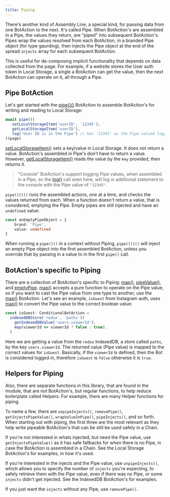 ---
title: Piping
---

There's another kind of Assembly Line, a special kind, for passing data from one BotAction to the next. It's called Pipe. When BotAction's are assembled in a Pipe, the values they return, are "piped" into subsequent BotAction's. Pipes wrap the values resolved from each BotAction, in a branded Pipe object (for type gaurding), then injects the Pipe object at the end of the spread `injects` array for each subsequent BotAction.

This is useful for de-composing implicit functionality that depends on data collected from the page. For example, if a website stores the User auth token in Local Storage, a single a BotAction can get the value, then the next BotAction can operate on it, all through a Pipe. 

## Pipe BotAction

Let's get started with the [pipe()()](api/assembly-lines#pipe) BotAction to assemble BotAction's for writing and reading to Local Storage:
```typescript
await pipe()(
   setLocalStorageItem('userID', '12345'),
   getLocalStorageItem('userID'),
   log('User ID is in the Pipe') // has '12345' as the Pipe valued logged to console
)(page)
```
[setLocalStorageItem()](api/local-storage#set-local-storage-item) sets a key/value in Local Storage. It does not return a value. BotAction's assembled in Pipe's don't have to return a value. However, [getLocalStorageItem()](api/local-storage#get-local-storage-item) reads the value by the `key` provided, then returns it. 

> "Console" BotAction's support logging Pipe values, when assembled in a Pipe, so the [log()](api/console#log) call seen here, will log in additional statement to the console with the Pipe value of `"12345"`.

`pipe()()()` runs the assembled actions, one at a time, and checks the values returned from each. When a function doesn't return a value, that is considered, emptying the Pipe. Empty pipes are still injected and have an `undefined` value:

```typescript
const anEmptyPipeObject = {
    brand: 'Pipe',
    value: undefined
}
```
When running a `pipe()()` in a context without Piping, `pipe()()()` will inject an empty Pipe object into the first assembled BotAction, unless you override that by passing in a value to in the first `pipe()` call.

## BotAction's specific to Piping

There are a collection of BotAction's specific to Piping: [map()](api/pipe#map), [pipeValue()](api/pipe#pipe-value), and [emptyPipe](api/pipe#empty-pipe). [map()](api/pipe#map) accepts a pure function to operate on the Pipe value, so if you want to cast the Pipe value from one type to another, use the [map()](api/pipe#map) BotAction. Let's see an example, `isGuest` from Instagram auth, uses [map()](api/pipe#map) to convert the Pipe value to the correct boolean value:
```typescript
const isGuest: ConditionalBotAction = 
  indexedDBStore('redux', 'paths')(
    getIndexedDBValue('users.viewerId'),
    map(viewerId => viewerId ? false : true),
  )
```
Here we are getting a value from the `redux` IndexedDB, a store called `paths`, by the key `users.viewerId`. The returned value (Pipe value) is mapped to the correct values for `isGuest`. Basically, if the `viewerId` is defined, then the Bot is considered logged in, therefore `isGuest` is `false` otherwise it is `true`.

## Helpers for Piping

Also, there are separate functions in this library, that are found in the module, that are not BotAction's, but regular functions, to help reduce boilerplate called Helpers. For example, there are many Helper functions for piping.

To name a few, there are `unpipeInjects()`, `removePipe()`, `getInjectsPipeValue()`, `wrapValueInPipe()`, `pipeInjects()`, and so forth. When starting out with piping, the first three are the most relevant as they help write pipeable BotAction's that can be still be used safely in a Chain.

If you're not interested in whats injected, but need the Pipe value, use `getInjectsPipeValue()` as it has safe fallbacks for when there is no Pipe, in case the BotAction is assembled in a Chain. See the Local Storage BotAction's for examples, in how it's used.

If you're interested in the injects and the Pipe value, use `unpipeInjects()`, which allows you to specify the number of `injects` you're expecting, to safely retrieve them with the Pipe value, even if there was no Pipe, or some `injects` didn't get injected. See the IndexedDB BotAction's for examples.

If you just want the `injects` without any Pipe, use `removePipe()`.